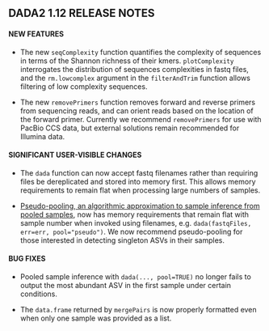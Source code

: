 DADA2 1.12 RELEASE NOTES
-----------------------

#### NEW FEATURES

* The new `seqComplexity` function quantifies the complexity of sequences in terms of the Shannon richness of their kmers. `plotComplexity` interrogates the distribution of sequences complexities in fastq files, and the `rm.lowcomplex` argument in the `filterAndTrim` function allows filtering of low complexity sequences.

* The new `removePrimers` function removes forward and reverse primers from sequencing reads, and can orient reads based on the location of the forward primer. Currently we recommend `removePrimers` for use with PacBio CCS data, but external solutions remain recommended for Illumina data.

#### SIGNIFICANT USER-VISIBLE CHANGES

* The `dada` function can now accept fastq filenames rather than requiring files be dereplicated and stored into memory first. This allows memory requirements to remain flat when processing large numbers of samples.

* [Pseudo-pooling, an algorithmic approximation to sample inference from pooled samples](https://benjjneb.github.io/dada2/pseudo.html#pseudo-pooling), now has memory requirements that remain flat with sample number when invoked using filenames, e.g. `dada(fastqFiles, err=err, pool="pseudo")`. We now recommend pseudo-pooling for those interested in detecting singleton ASVs in their samples.

#### BUG FIXES

* Pooled sample inference with `dada(..., pool=TRUE)` no longer fails to output the most abundant ASV in the first sample under certain conditions.

* The `data.frame` returned by `mergePairs` is now properly formatted even when only one sample was provided as a list. 
